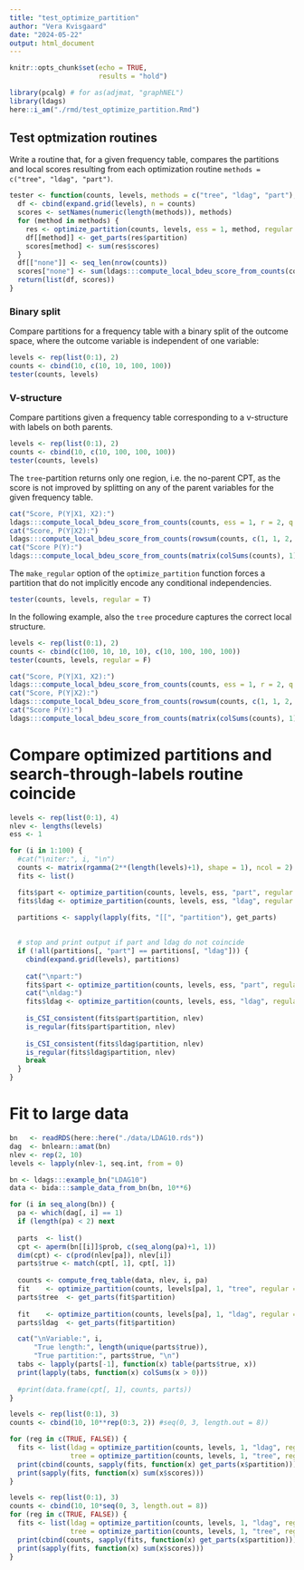 ```yaml
---
title: "test_optimize_partition"
author: "Vera Kvisgaard"
date: "2024-05-22"
output: html_document
---
```


```r
knitr::opts_chunk$set(echo = TRUE, 
                      results = "hold")
```

```r
library(pcalg) # for as(adjmat, "graphNEL")
library(ldags)
here::i_am("./rmd/test_optimize_partition.Rmd")
```

## Test optmization routines
Write a routine that, for a given frequency table, compares the partitions and local scores resulting from each optimization routine `methods = c("tree", "ldag", "part")`.
```r
tester <- function(counts, levels, methods = c("tree", "ldag", "part"), regular = F) {
  df <- cbind(expand.grid(levels), n = counts)
  scores <- setNames(numeric(length(methods)), methods)
  for (method in methods) {
    res <- optimize_partition(counts, levels, ess = 1, method, regular = regular)
    df[[method]] <- get_parts(res$partition)
    scores[method] <- sum(res$scores)
  }
  df[["none"]] <- seq_len(nrow(counts))
  scores["none"] <- sum(ldags:::compute_local_bdeu_score_from_counts(counts, 1, ncol(counts), nrow(counts), s = 1))
  return(list(df, scores))
}
```

### Binary split
Compare partitions for a frequency table with a binary split of the outcome space, where the outcome variable is independent of one variable:
```r
levels <- rep(list(0:1), 2)
counts <- cbind(10, c(10, 10, 100, 100))
tester(counts, levels)
```
### V-structure
Compare partitions given a frequency table corresponding to a v-structure with labels on both parents.
```r
levels <- rep(list(0:1), 2)
counts <- cbind(10, c(10, 100, 100, 100))
tester(counts, levels)
```
The `tree`-partition returns only one region, i.e. the no-parent CPT, as the score is not improved by splitting on any of the parent variables for the given frequency table. 
```r
cat("Score, P(Y|X1, X2):")
ldags:::compute_local_bdeu_score_from_counts(counts, ess = 1, r = 2, q = 4, s = 1)
cat("Score, P(Y|X2):")
ldags:::compute_local_bdeu_score_from_counts(rowsum(counts, c(1, 1, 2, 2)), ess = 1, r = 2, q = 4, s = c(2, 2))
cat("Score P(Y):")
ldags:::compute_local_bdeu_score_from_counts(matrix(colSums(counts), 1), ess = 1, r = 2, q = 4, s = 4)
```
The `make_regular` option of the `optimize_partition` function forces a partition that do not implicitly encode any conditional independencies.
```r
tester(counts, levels, regular = T)
```



In the following example, also the `tree` procedure captures the correct local structure.
```r
levels <- rep(list(0:1), 2)
counts <- cbind(c(100, 10, 10, 10), c(10, 100, 100, 100))
tester(counts, levels, regular = F)
```

```r
cat("Score, P(Y|X1, X2):")
ldags:::compute_local_bdeu_score_from_counts(counts, ess = 1, r = 2, q = 4, s = 1)
cat("Score, P(Y|X2):")
ldags:::compute_local_bdeu_score_from_counts(rowsum(counts, c(1, 1, 2, 2)), ess = 1, r = 2, q = 4, s = c(2, 2))
cat("Score P(Y):")
ldags:::compute_local_bdeu_score_from_counts(matrix(colSums(counts), 1), ess = 1, r = 2, q = 4, s = 4)
```


# Compare optimized partitions and search-through-labels routine coincide
```r

levels <- rep(list(0:1), 4)
nlev <- lengths(levels)
ess <- 1

for (i in 1:100) {
  #cat("\niter:", i, "\n")
  counts <- matrix(rgamma(2**(length(levels)+1), shape = 1), ncol = 2)
  fits <- list()

  fits$part <- optimize_partition(counts, levels, ess, "part", regular = T, F)
  fits$ldag <- optimize_partition(counts, levels, ess, "ldag", regular = T, F)

  partitions <- sapply(lapply(fits, "[[", "partition"), get_parts)
  
  
  # stop and print output if part and ldag do not coincide
  if (!all(partitions[, "part"] == partitions[, "ldag"])) {
    cbind(expand.grid(levels), partitions)
    
    cat("\npart:")
    fits$part <- optimize_partition(counts, levels, ess, "part", regular = T, T)
    cat("\nldag:")
    fits$ldag <- optimize_partition(counts, levels, ess, "ldag", regular = T, T)
    
    is_CSI_consistent(fits$part$partition, nlev)
    is_regular(fits$part$partition, nlev)
    
    is_CSI_consistent(fits$ldag$partition, nlev)
    is_regular(fits$ldag$partition, nlev)
    break
  }
}


```

# Fit to large data

```r
bn   <- readRDS(here::here("./data/LDAG10.rds"))
dag  <- bnlearn::amat(bn)
nlev <- rep(2, 10)  
levels <- lapply(nlev-1, seq.int, from = 0)

bn <- ldags:::example_bn("LDAG10")
data <- bida:::sample_data_from_bn(bn, 10**6)

for (i in seq_along(bn)) {
  pa <- which(dag[, i] == 1)
  if (length(pa) < 2) next 
  
  parts  <- list()
  cpt <- aperm(bn[[i]]$prob, c(seq_along(pa)+1, 1))
  dim(cpt) <- c(prod(nlev[pa]), nlev[i]) 
  parts$true <- match(cpt[, 1], cpt[, 1]) 
  
  counts <- compute_freq_table(data, nlev, i, pa)
  fit    <- optimize_partition(counts, levels[pa], 1, "tree", regular = T, verbose = F)
  parts$tree  <- get_parts(fit$partition)
  
  fit    <- optimize_partition(counts, levels[pa], 1, "ldag", regular = T, verbose = F)
  parts$ldag  <- get_parts(fit$partition)

  cat("\nVariable:", i, 
      "True length:", length(unique(parts$true)), 
      "True partition:", parts$true, "\n")
  tabs <- lapply(parts[-1], function(x) table(parts$true, x))
  print(lapply(tabs, function(x) colSums(x > 0)))
  
  #print(data.frame(cpt[, 1], counts, parts))
}            
```

```r
levels <- rep(list(0:1), 3)
counts <- cbind(10, 10**rep(0:3, 2)) #seq(0, 3, length.out = 8))

for (reg in c(TRUE, FALSE)) {
  fits <- list(ldag = optimize_partition(counts, levels, 1, "ldag", regular = reg, verbose = T),
               tree = optimize_partition(counts, levels, 1, "tree", regular = reg, verbose = T))
  print(cbind(counts, sapply(fits, function(x) get_parts(x$partition))))
  print(sapply(fits, function(x) sum(x$scores)))
}

levels <- rep(list(0:1), 3)
counts <- cbind(10, 10*seq(0, 3, length.out = 8))
for (reg in c(TRUE, FALSE)) {
  fits <- list(ldag = optimize_partition(counts, levels, 1, "ldag", regular = reg, verbose = F),
               tree = optimize_partition(counts, levels, 1, "tree", regular = reg, verbose = F))
  print(cbind(counts, sapply(fits, function(x) get_parts(x$partition))))
  print(sapply(fits, function(x) sum(x$scores)))
}


```







